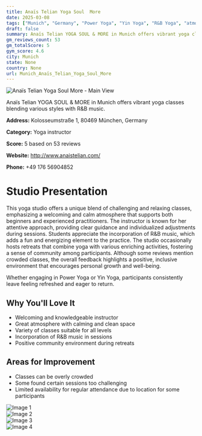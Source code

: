 ```yaml
---
title: Anaïs Telian Yoga Soul  More
date: 2025-03-08
tags: ["Munich", "Germany", "Power Yoga", "Yin Yoga", "R&B Yoga", "atmosphere", "community", "Munich"]  
draft: false
summary: Anaïs Telian YOGA SOUL & MORE in Munich offers vibrant yoga classes blending various styles with R&B music.
gm_reviews_count: 53
gm_totalScore: 5
gym_score: 4.6
city: Munich
state: None
country: None
url: Munich_Anaïs_Telian_Yoga_Soul_More
---
```


<div className="aspect-[16/9] relative my-8">
  <img 
    src="https://lh5.googleusercontent.com/p/AF1QipMxFvyBEWmknSOmny1dCvP0QklU7_ZSOCzTQFZT=w1920-h1080-k-no"
    alt="Anaïs Telian Yoga Soul  More - Main View"
    className="object-cover absolute inset-0 w-full h-full rounded-lg"
  />
</div>

Anaïs Telian YOGA SOUL & MORE in Munich offers vibrant yoga classes blending various styles with R&B music.

**Address:** Kolosseumstraße 1, 80469 München, Germany

**Category:** Yoga instructor

**Score:** 5 based on 53 reviews

**Website:** http://www.anaistelian.com/

**Phone:** +49 176 56904852

# Studio Presentation

This yoga studio offers a unique blend of challenging and relaxing classes, emphasizing a welcoming and calm atmosphere that supports both beginners and experienced practitioners. The instructor is known for her attentive approach, providing clear guidance and individualized adjustments during sessions. Students appreciate the incorporation of R&B music, which adds a fun and energizing element to the practice. The studio occasionally hosts retreats that combine yoga with various enriching activities, fostering a sense of community among participants. Although some reviews mention crowded classes, the overall feedback highlights a positive, inclusive environment that encourages personal growth and well-being.

Whether engaging in Power Yoga or Yin Yoga, participants consistently leave feeling refreshed and eager to return.

## Why You'll Love It

- Welcoming and knowledgeable instructor
- Great atmosphere with calming and clean space
- Variety of classes suitable for all levels
- Incorporation of R&B music in sessions
- Positive community environment during retreats

## Areas for Improvement

- Classes can be overly crowded
- Some found certain sessions too challenging
- Limited availability for regular attendance due to location for some participants

<div className="grid grid-cols-1 xl:grid-cols-2 gap-4 my-8">
<div className="aspect-[4/3] relative"><img src="https://lh3.googleusercontent.com/p/AF1QipN94CaQR-9K4zxsOtLcbOvnCpZUYHO-dLPoYWl-=w1920-h1080-k-no" alt="Image 1" className="object-cover absolute inset-0 w-full h-full rounded-lg" /></div>
<div className="aspect-[4/3] relative"><img src="https://lh5.googleusercontent.com/p/AF1QipO5uNFBynupdclU4tDlOCeJ3_xprBkPXAnOTLLu=w1920-h1080-k-no" alt="Image 2" className="object-cover absolute inset-0 w-full h-full rounded-lg" /></div>
<div className="aspect-[4/3] relative"><img src="https://lh5.googleusercontent.com/p/AF1QipPKyDto7sFNNt6dEELPEYP3QZrBNrYtzF0tpKW4=w1920-h1080-k-no" alt="Image 3" className="object-cover absolute inset-0 w-full h-full rounded-lg" /></div>
<div className="aspect-[4/3] relative"><img src="https://lh5.googleusercontent.com/p/AF1QipMWYtMkJ9mnM4cvsI0m9ukRFXj_OCi90fyif4_S=w1920-h1080-k-no" alt="Image 4" className="object-cover absolute inset-0 w-full h-full rounded-lg" /></div>
</div>